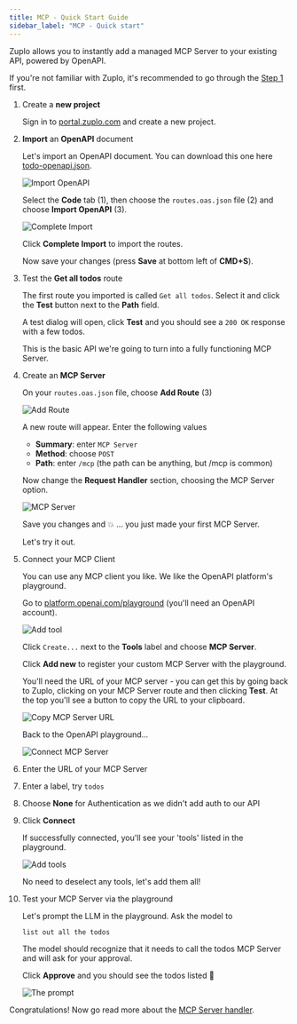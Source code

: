 ```yaml
---
title: MCP - Quick Start Guide
sidebar_label: "MCP - Quick start"
---
```


Zuplo allows you to instantly add a managed MCP Server to your existing API,
powered by OpenAPI.

If you're not familiar with Zuplo, it's recommended to go through the
[Step 1](/docs/articles/step-1-setup-basic-gateway) first.

<Stepper>

1. Create a **new project**

   Sign in to [portal.zuplo.com](https://portal.zuplo.com) and create a new
   project.

1. **Import** an **OpenAPI** document

   Let's import an OpenAPI document. You can download this one here
   [todo-openapi.json](https://download-open-api-main-fae215f.d2.zuplo.dev/todo-openapi).

   ![Import OpenAPI](../../public/media/mcp-quickstart/import-openapi.png)

   Select the **Code** tab (1), then choose the `routes.oas.json` file (2) and
   choose **Import OpenAPI** (3).

   <ModalScreenshot size="sm">

   ![Complete Import](../../public/media/mcp-quickstart/complete-import.png)

   </ModalScreenshot>

   Click **Complete Import** to import the routes.

   Now save your changes (press **Save** at bottom left of **CMD+S**).

1. Test the **Get all todos** route

   The first route you imported is called `Get all todos`. Select it and click
   the **Test** button next to the **Path** field.

   A test dialog will open, click **Test** and you should see a `200 OK`
   response with a few todos.

   This is the basic API we're going to turn into a fully functioning MCP
   Server.

1. Create an **MCP Server**

   On your `routes.oas.json` file, choose **Add Route** (3)

   ![Add Route](../../public/media/mcp-quickstart/add-mcp-route.png)

   A new route will appear. Enter the following values
   - **Summary**: enter `MCP Server`
   - **Method**: choose `POST`
   - **Path**: enter `/mcp` (the path can be anything, but /mcp is common)

   Now change the **Request Handler** section, choosing the MCP Server option.

   ![MCP Server](../../public/media/mcp-quickstart/configure-mcp-server.png)

   Save you changes and 💥 ... you just made your first MCP Server.

   Let's try it out.

1. Connect your MCP Client

   You can use any MCP client you like. We like the OpenAPI platform's
   playground.

   Go to
   [platform.openai.com/playground](https://platform.openai.com/playground)
   (you'll need an OpenAPI account).

   ![Add tool](../../public/media/mcp-quickstart/openai-add-tool.png)

   Click `Create...` next to the **Tools** label and choose **MCP Server**.

   Click **Add new** to register your custom MCP Server with the playground.

   You'll need the URL of your MCP server - you can get this by going back to
   Zuplo, clicking on your MCP Server route and then clicking **Test**. At the
   top you'll see a button to copy the URL to your clipboard.

   ![Copy MCP Server URL](../../public/media/mcp-quickstart/copy-mcp-server-url.png)

   Back to the OpenAPI playground...

   <ModalScreenshot size="sm">

   ![Connect MCP Server](../../public/media/mcp-quickstart/connect-mcp-server.png)

   </ModalScreenshot>

1. Enter the URL of your MCP Server
1. Enter a label, try `todos`
1. Choose **None** for Authentication as we didn't add auth to our API
1. Click **Connect**

   If successfully connected, you'll see your 'tools' listed in the playground.

   <ModalScreenshot size="sm">

   ![Add tools](../../public/media/mcp-quickstart/add-tools.png)

   </ModalScreenshot>

   No need to deselect any tools, let's add them all!

1. Test your MCP Server via the playground

   Let's prompt the LLM in the playground. Ask the model to

   `list out all the todos`

   The model should recognize that it needs to call the todos MCP Server and
   will ask for your approval.

   Click **Approve** and you should see the todos listed 👏

   ![The prompt](../../public/media/mcp-quickstart/the-prompt.png)

</Stepper>

Congratulations! Now go read more about the
[MCP Server handler](/docs/handlers/mcp-server).
